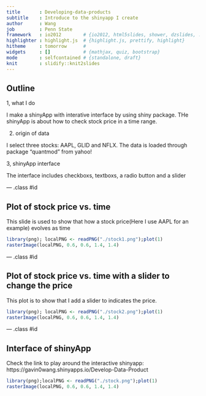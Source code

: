 ```yaml
---
title       : Developing-data-products 
subtitle    : Introduce to the shinyapp I create
author      : Wang
job         : Penn State
framework   : io2012        # {io2012, html5slides, shower, dzslides, ...}
highlighter : highlight.js  # {highlight.js, prettify, highlight}
hitheme     : tomorrow      # 
widgets     : []            # {mathjax, quiz, bootstrap}
mode        : selfcontained # {standalone, draft}
knit        : slidify::knit2slides
---
```


## Outline

1, what I do

I make a shinyApp with interative interface by using shiny package. THe shinyApp is about how to check stock price in a time range.


2. origin of data

I select three stocks: AAPL, GLID and NFLX. The data is loaded through package "quantmod" from yahoo!

3, shinyApp interface

The interface includes checkboxs, textboxs, a radio button and a slider

--- .class #id 

## Plot of stock price vs. time 
This slide is used to show that how a stock price(Here I use AAPL for an example) evolves as time
```r
library(png); localPNG <- readPNG("./stock1.png");plot(1)
rasterImage(localPNG, 0.6, 0.6, 1.4, 1.4)
```


--- .class #id 

## Plot of stock price vs. time with a slider to change the price
This plot is to show that I add a slider to indicates the price.
```r
library(png); localPNG <- readPNG("./stock2.png");plot(1)
rasterImage(localPNG, 0.6, 0.6, 1.4, 1.4)
```


--- .class #id 

## Interface of shinyApp
Check the link to play around the interactive shinyapp: https://gavin0wang.shinyapps.io/Develop-Data-Product

```r
library(png);localPNG <- readPNG("./stock.png");plot(1)
rasterImage(localPNG, 0.6, 0.6, 1.4, 1.4)
```

